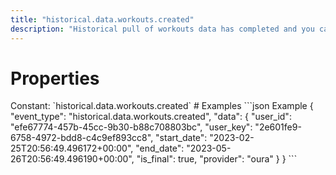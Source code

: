 ```yaml
---
title: "historical.data.workouts.created"
description: "Historical pull of workouts data has completed and you can now pull data for this resource."
---
```

# Properties
<ResponseField name="event_type" type="const string" required="true">
Constant: `historical.data.workouts.created`
</ResponseField>
<ResponseField name="data" type="HistoricalDataCreated" required="true">
<Expandable title="HistoricalDataCreated" defaultOpen="true">
<ResponseField name="user_id" type="string" required="true">
</ResponseField>
<ResponseField name="user_key" type="string" required="true">
</ResponseField>
<ResponseField name="start_date" type="string" required="true">
</ResponseField>
<ResponseField name="end_date" type="string" required="true">
</ResponseField>
<ResponseField name="is_final" type="boolean" required="true">
</ResponseField>
<ResponseField name="provider" type="string" required="true">
</ResponseField>
</Expandable>
</ResponseField>
# Examples
<CodeGroup>
```json Example
{
  "event_type": "historical.data.workouts.created",
  "data": {
    "user_id": "efe67774-457b-45cc-9b30-b88c708803bc",
    "user_key": "2e601fe9-6758-4972-bdd8-c4c9ef893cc8",
    "start_date": "2023-02-25T20:56:49.496172+00:00",
    "end_date": "2023-05-26T20:56:49.496190+00:00",
    "is_final": true,
    "provider": "oura"
  }
}
```
</CodeGroup>
